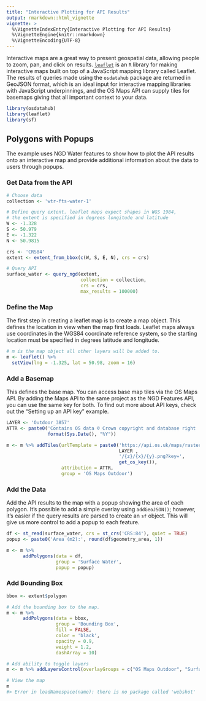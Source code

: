 ```yaml
---
title: "Interactive Plotting for API Results"
output: rmarkdown::html_vignette
vignette: >
  %\VignetteIndexEntry{Interactive Plotting for API Results}
  %\VignetteEngine{knitr::rmarkdown}
  %\VignetteEncoding{UTF-8}
---
```




Interactive maps are a great way to present geospatial data, allowing people to
zoom, pan, and click on results. [`leaflet`](https://rstudio.github.io/leaflet/)
is an `R` library for making interactive maps built on top of a JavaScript
mapping library called Leaflet. The results of queries made using the
`osdatahub` package are returned in GeoJSON format, which is an ideal input for
interactive mapping libraries with JavaScript underpinnings, and the OS Maps API
can supply tiles for basemaps giving that all important context to your data.



```r
library(osdatahub)
library(leaflet)
library(sf)
```

## Polygons with Popups

The example uses NGD Water features to show how to plot the API results onto an
interactive map and provide additional information about the data to users
through popups.

### Get Data from the API



```r
# Choose data
collection <- 'wtr-fts-water-1'

# Define query extent. leaflet maps expect shapes in WGS 1984,
# the extent is specified in degrees longitude and latitude
W <- -1.328
S <- 50.979
E <- -1.322
N <- 50.9815

crs <- 'CRS84'
extent <- extent_from_bbox(c(W, S, E, N), crs = crs)

# Query API
surface_water <- query_ngd(extent,
                           collection = collection,
                           crs = crs,
                           max_results = 100000)
```

### Define the Map

The first step in creating a leaflet map is to create a map object. This defines
the location in view when the map first loads. Leaflet maps always use
coordinates in the WGS84 coordinate reference system, so the starting location
must be specified in degrees latitude and longitude.



```r
# m is the map object all other layers will be added to.
m <- leaflet() %>%
  setView(lng = -1.325, lat = 50.98, zoom = 16)
```

### Add a Basemap

This defines the base map. You can access base map tiles via the OS Maps API. By
adding the Maps API to the same project as the NGD Features API, you can use the
same key for both. To find out more about API keys, check out the "Setting up an
API key" example.



```r
LAYER <- 'Outdoor_3857'
ATTR <- paste0('Contains OS data © Crown copyright and database right ',
               format(Sys.Date(), "%Y"))

m <- m %>% addTiles(urlTemplate = paste0('https://api.os.uk/maps/raster/v1/zxy/',
                                         LAYER ,
                                         '/{z}/{x}/{y}.png?key=',
                                         get_os_key()),
                    attribution = ATTR,
                    group = 'OS Maps Outdoor')
```

### Add the Data

Add the API results to the map with a popup showing the area of each polygon.
It's possible to add a simple overlay using `addGeoJSON()`; however, it's easier
if the query results are parsed to create an `sf` object. This will give us more
control to add a popup to each feature.



```r
df <- st_read(surface_water, crs = st_crs('CRS:84'), quiet = TRUE)
popup <- paste0('Area (m2):', round(df$geometry_area, 1))

m <- m %>%
      addPolygons(data = df,
                  group = 'Surface Water',
                  popup = popup)
```

### Add Bounding Box


```r
bbox <- extent$polygon

# Add the bounding box to the map.
m <- m %>%
      addPolygons(data = bbox,
                  group = 'Bounding Box',
                  fill = FALSE,
                  color = 'black',
                  opacity = 0.9,
                  weight = 1.2,
                  dashArray = 10)

# Add ability to toggle layers
m <- m %>% addLayersControl(overlayGroups = c("OS Maps Outdoor", "Surface Water", "Bounding Box"))

# View the map
m
#> Error in loadNamespace(name): there is no package called 'webshot'
```

